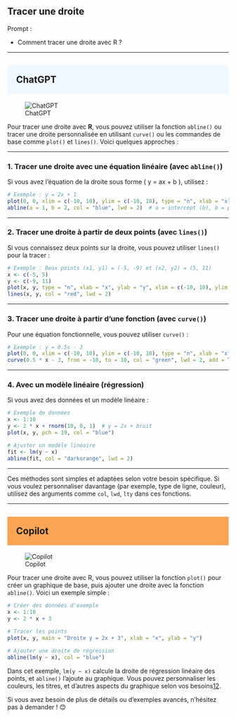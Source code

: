 ## Tracer une droite

::: {.callout-note appearance="simple"}
Prompt : 

* Comment tracer une droite avec R ?


:::

----

## ChatGPT {style="background-color: #f0f8ff; padding: 20px;"}
![ChatGPT](../img/ChatGPT.PNG)

Pour tracer une droite avec **R**, vous pouvez utiliser la fonction `abline()` ou tracer une droite personnalisée en utilisant `curve()` ou les commandes de base comme `plot()` et `lines()`. Voici quelques approches :

---

### 1. **Tracer une droite avec une équation linéaire (avec `abline()`)**  
Si vous avez l'équation de la droite sous forme \( y = ax + b \), utilisez :

```R
# Exemple : y = 2x + 1
plot(0, 0, xlim = c(-10, 10), ylim = c(-10, 10), type = "n", xlab = "x", ylab = "y")
abline(a = 1, b = 2, col = "blue", lwd = 2)  # a = intercept (b), b = pente (m)
```

---

### 2. **Tracer une droite à partir de deux points (avec `lines()`)**  
Si vous connaissez deux points sur la droite, vous pouvez utiliser `lines()` pour la tracer :

```R
# Exemple : Deux points (x1, y1) = (-5, -9) et (x2, y2) = (5, 11)
x <- c(-5, 5)
y <- c(-9, 11)
plot(x, y, type = "n", xlab = "x", ylab = "y", xlim = c(-10, 10), ylim = c(-10, 15))
lines(x, y, col = "red", lwd = 2)
```

---

### 3. **Tracer une droite à partir d'une fonction (avec `curve()`)**  
Pour une équation fonctionnelle, vous pouvez utiliser `curve()` :

```R
# Exemple : y = 0.5x - 3
plot(0, 0, xlim = c(-10, 10), ylim = c(-10, 10), type = "n", xlab = "x", ylab = "y")
curve(0.5 * x - 3, from = -10, to = 10, col = "green", lwd = 2, add = TRUE)
```

---

### 4. **Avec un modèle linéaire (régression)**  
Si vous avez des données et un modèle linéaire :

```R
# Exemple de données
x <- 1:10
y <- 2 * x + rnorm(10, 0, 1)  # y = 2x + bruit
plot(x, y, pch = 19, col = "blue")

# Ajuster un modèle linéaire
fit <- lm(y ~ x)
abline(fit, col = "darkorange", lwd = 2)
```

---

Ces méthodes sont simples et adaptées selon votre besoin spécifique. Si vous voulez personnaliser davantage (par exemple, type de ligne, couleur), utilisez des arguments comme `col`, `lwd`, `lty` dans ces fonctions.

----

## Copilot {style="background-color: #faa555; padding: 20px;"}
![Copilot](../img/copilot.PNG)

Pour tracer une droite avec R, vous pouvez utiliser la fonction `plot()` pour créer un graphique de base, puis ajouter une droite avec la fonction `abline()`. Voici un exemple simple :

```R
# Créer des données d'exemple
x <- 1:10
y <- 2 * x + 3

# Tracer les points
plot(x, y, main = "Droite y = 2x + 3", xlab = "x", ylab = "y")

# Ajouter une droite de régression
abline(lm(y ~ x), col = "blue")
```

Dans cet exemple, `lm(y ~ x)` calcule la droite de régression linéaire des points, et `abline()` l'ajoute au graphique. Vous pouvez personnaliser les couleurs, les titres, et d'autres aspects du graphique selon vos besoins[1](https://bookdown.org/ael/rexplor/chap7.html)[2](https://sites.google.com/site/rgraphiques/realiser-des-graphiques-avec-le-logiciel-r/les-graphiques/courbes-multiples-et-r%C3%A9gressions).

Si vous avez besoin de plus de détails ou d'exemples avancés, n'hésitez pas à demander ! 😊